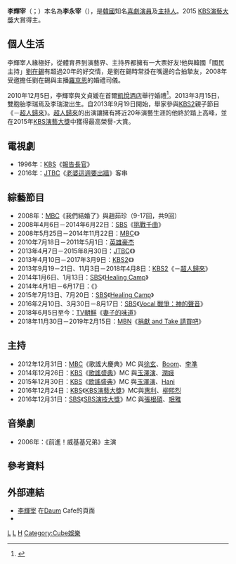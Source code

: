 {{Expand Korean|이휘재|date=2015年12月}}
{{Expand English|Lee Hwi-jae|date=2015年12月}}
{{noteTA
|1=zh-hans:超人归来;zh-hant:超人歸來;zh-hk:超人回來了
}}
{{藝人
|姓名 = 李輝宰
|類型 = 男藝人
|外文名 = 이휘재
|外文 = ko
|圖片 = (TV10) 개그맨 이휘재, 이동윤과 함께하는 연예인야구 현장! 이휘재 48s.jpg
|國籍 = {{KOR}}
|出生日期 = {{Birth date and age|1972|12|29}}
|出生地點 = {{KOR}}[[首爾特別市|首爾特別市]]
|職業 = [[喜劇演員|喜劇演員]]、[[主持人|主持人]]
|語言 = [[韓語|韓語]]
|教育程度 = [[首爾藝術大學|首爾藝術大學]]
|宗教信仰 = [[天主教|天主教]]
|配偶 = {{marriage|文貞媛|December 5, 2010}}
|兒女 = 李瑞焉（孿生長子）、李瑞浚（孿生次子）
|出道地點 = {{KOR}}[[首爾特別市|首爾特別市]]
|活躍年代 = 1992年至今
|經紀公司 = Kone Stars<br />[[Cube娛樂|Cube娛樂]]（2018-）
}}
{{Infobox Korean name
| hangul = 이휘재
| hanja  = {{linktext|李|輝|宰}}
| rr     = I Hui Jae
| mr     = I Hui Chae
| hangulstage = 이영재
| hanjastage  = {{linktext|李|永|宰}}
| rrstage     = I Yeong Jae
| mrstage     = I Yŏng Chae
}}

'''李輝宰'''（{{kor|k='''이휘재'''|hanja='''李輝宰'''|rm='''I Hui Jae'''}}；{{bd|1972年|12月29日}}）本名為'''李永宰'''（{{kor|k='''이영재'''|hanja='''李永宰'''|rm='''I Yeong Jae'''|link=no}}），是[[大韓民國|韓國]]知名[[喜劇演員|喜劇演員]]及[[主持人|主持人]]。2015 [[KBS演藝大獎|KBS演藝大獎]]大賞得主。

==個人生活==
李輝宰人緣極好，從體育界到演藝界、主持界都擁有一大票好友!他與韓國「國民主持」[[劉在錫|劉在錫]]有超過20年的好交情，是劉在錫時常掛在嘴邊的合拍摯友，2008年受邀擔任劉在錫與主播[[羅京恩|羅京恩]]的婚禮司儀。

2010年12月5日，李輝宰與文貞媛在首爾[[凱悅酒店|凱悅酒店]]舉行婚禮<ref>{{cite news | url=http://english.chosun.com/site/data/html_dir/2010/08/19/2010081900315.html | title=Lee Hwi-jae to Marry Florist Girlfriend | publisher=[[朝鮮日報|朝鮮日報]] | date=2010-08-19 | accessdate=2014-10-09 | language=en | archive-date=2020-03-28 | archive-url=https://web.archive.org/web/20200328095103/http://english.chosun.com/site/data/html_dir/2010/08/19/2010081900315.html | dead-url=no }}</ref>。2013年3月15日，雙胞胎李瑞焉及李瑞浚出生。自2013年9月19日開始，舉家參與[[KBS第2頻道|KBS2]]親子節目《{{link-ko|快樂星期天 (韓國綜藝)|해피선데이|快樂星期天}}－[[超人歸來_(韓國綜藝)|超人歸來]]》。[[超人歸來_(韓國綜藝)|超人歸來]]的出演讓擁有將近20年演藝生涯的他終於踏上高峰，並在2015年[[KBS演藝大獎|KBS演藝大獎]]中獲得最高榮譽-大賞。

==電視劇==
*1996年：[[韓國放送公社|KBS]]《[[報告長官|報告長官]]》
*2016年：[[JTBC|JTBC]]《[[老婆這週要出牆|老婆這週要出牆]]》客串

==綜藝節目==
*2008年：[[MBC|MBC]]《我們結婚了》與趙茹珍（9-17回，共9回）
*2008年4月6日－2014年6月22日：[[SBS株式會社|SBS]]《[[挑戰千曲|挑戰千曲]]》
*2008年5月25日－2014年11月22日：[[文化廣播_(韓國)|MBC]]《{{link-ko|改變世界的Quiz|세상을 바꾸는 퀴즈}}》
*2010年7月18日－2011年5月1日：[[英雄豪杰|英雄豪杰]]
*2013年4月7日－2015年8月30日：[[JTBC|JTBC]]《{{link-ko|醫生的勝負|닥터의 승부}}》
*2013年4月10日－2017年3月9日：[[KBS第2頻道|KBS2]]《{{link-ko|維他命 (韓國綜藝)|비타민 (텔레비전 프로그램)|維他命}}》
*2013年9月19－21日、11月3日－2018年4月8日：[[KBS第2频道|KBS2]]《{{link-ko|快樂星期天 (韓國綜藝)|해피선데이|快樂星期天}}－[[超人歸來_(韓國綜藝)|超人歸來]]》
*2014年1月6日、1月13日：[[SBS|SBS]]《[[Healing_Camp|Healing Camp]]》
*2014年4月1日－6月17日：{{link-ko|Y-STAR|Y-STAR}}《{{link-ko|夫婦現實鑑定SHOW|부부감별쇼 리얼리?}}》
*2015年7月13日、7月20日：[[SBS|SBS]]《[[Healing_Camp|Healing Camp]]》
*2016年2月10日、3月30日－8月17日：[[SBS|SBS]]《[[Vocal_戰爭：神的聲音|Vocal 戰爭：神的聲音]]》
*2018年6月5日至今：[[TV朝鮮|TV朝鮮]]《[[妻子的味道|妻子的味道]]》
*2018年11月30日－2019年2月15日：[[每日广播|MBN]]《[[捐獻_and_Take_請買吧|捐獻 and Take 請買吧]]》

==主持==
*2012年12月31日：[[MBC|MBC]]《歌謠大慶典》MC 與[[徐朱玄|徐玄]]、[[Boom|Boom]]、[[李準_(歌手)|李準]]
*2014年12月26日：[[KBS|KBS]]《[[KBS歌謠盛典|歌謠盛典]]》MC 與[[玉澤演|玉澤演]]、[[林潤妸|潤娥]]
*2015年12月30日：[[KBS|KBS]]《[[KBS歌謠盛典|歌謠盛典]]》MC 與[[玉澤演|玉澤演]]、[[安喜延|Hani]]
*2016年12月24日：[[KBS|KBS]]《[[KBS演藝大獎|KBS演藝大獎]]》MC與[[惠利|惠利]]、[[柳熙烈|柳熙烈]]
*2016年12月31日：[[SBS|SBS]]《[[SBS演技大獎|SBS演技大獎]]》MC 與[[張根碩|張根碩]]、[[方珉雅|珉雅]]

==音樂劇==
*2006年：《前進！威基基兄弟》主演

==參考資料==
{{reflist}}

==外部連結==
*[http://cafe.daum.net/hjfellas 李輝宰] {{Wayback|url=http://cafe.daum.net/hjfellas |date=20141016141628 }}在[[Daum|Daum]] Cafe的頁面{{ko}}
* {{instagram|leeyoungjae51}}

{{KBS演藝大賞大賞得主}}
{{韓國放送大獎喜劇演員獎}}
{{Cube Entertainment}}

[[Category:韓國電視主持人|L]]
[[Category:首爾特別市出身人物|L]]
[[Category:李姓|H]]
[[Category:Cube娛樂|Category:Cube娛樂]]